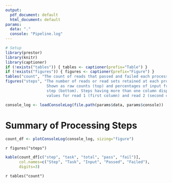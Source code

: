 ```yaml
---
output:
  pdf_document: default
  html_document: default
params:
  data: "."
  console: "Pipeline.log"
---
```


```r
# Setup
library(prestor)
library(knitr)
library(captioner)
if (!exists("tables")) { tables <- captioner(prefix="Table") }
if (!exists("figures")) { figures <- captioner(prefix="Figure") }
tables("count", "The count of reads that passed and failed each processing step.")
figures("steps", "The number of reads or read sets retained at each processing step. 
                  Shown as raw counts (top) and percentages of input from the previous 
                  step (bottom). Steps having more than one column display individual 
                  values for read 1 (first column) and read 2 (second column).")
```

```r
console_log <- loadConsoleLog(file.path(params$data, params$console))
```

# Summary of Processing Steps

```r
count_df <- plotConsoleLog(console_log, sizing="figure")
```

`r figures("steps")`

```r
kable(count_df[c("step", "task", "total", "pass", "fail")],
      col.names=c("Step", "Task", "Input", "Passed", "Failed"),
      digits=3)
```

`r tables("count")`